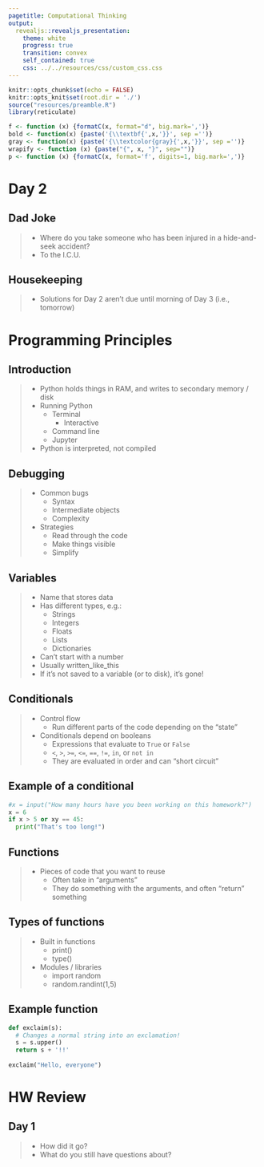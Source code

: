 ```yaml
---
pagetitle: Computational Thinking
output: 
  revealjs::revealjs_presentation:
    theme: white
    progress: true
    transition: convex
    self_contained: true
    css: ../../resources/css/custom_css.css
---
```


```r
knitr::opts_chunk$set(echo = FALSE)
knitr::opts_knit$set(root.dir = './')
source("resources/preamble.R")
library(reticulate)

f <- function (x) {formatC(x, format="d", big.mark=',')}
bold <- function(x) {paste('{\\textbf{',x,'}}', sep ='')}
gray <- function(x) {paste('{\\textcolor{gray}{',x,'}}', sep ='')}
wrapify <- function (x) {paste("{", x, "}", sep="")}
p <- function (x) {formatC(x, format='f', digits=1, big.mark=',')}
```

# Day 2

## Dad Joke

> - Where do you take someone who has been injured in a hide-and-seek accident?
> - To the I.C.U.

## Housekeeping

> - Solutions for Day 2 aren't due until morning of Day 3 (i.e., tomorrow)

# Programming Principles

## Introduction

> - Python holds things in RAM, and writes to secondary memory / disk
> - Running Python
>	- Terminal
>	  - Interactive
>	- Command line
>	- Jupyter
> - Python is interpreted, not compiled

## Debugging

> - Common bugs
>	- Syntax
>	- Intermediate objects
>	- Complexity
> - Strategies
>	- Read through the code
>	- Make things visible
>	- Simplify

## Variables

> - Name that stores data
> - Has different types, e.g.:
>	- Strings
>	- Integers
>	- Floats
>	- Lists
>	- Dictionaries
> - Can't start with a number
> - Usually written_like_this
> - If it's not saved to a variable (or to disk), it's gone!

## Conditionals

> - Control flow
>	- Run different parts of the code depending on the "state"
> - Conditionals depend on booleans
>	- Expressions that evaluate to `True` or `False`
>	- `<`, `>`, `>=`, `<=`, `==`, `!=`, `in`, or `not in`
>	- They are evaluated in order and can "short circuit"

## Example of a conditional

```python
#x = input("How many hours have you been working on this homework?")
x = 6
if x > 5 or xy == 45:
  print("That's too long!")

```

## Functions

> - Pieces of code that you want to reuse
>	- Often take in "arguments"
>	- They do something with the arguments, and often "return" something

## Types of functions

> - Built in functions
>	- print()
>	- type()
> - Modules / libraries
>	- import random
>	- random.randint(1,5)


## Example function

```python

def exclaim(s):
  # Changes a normal string into an exclamation!
  s = s.upper()
  return s + '!!'
  
exclaim("Hello, everyone")

```


# HW Review

## Day 1

> - How did it go?
> - What do you still have questions about?
